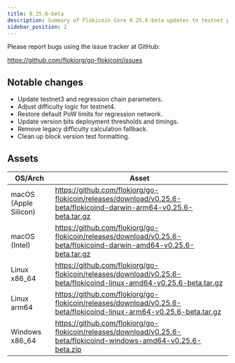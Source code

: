 ```yaml
---
title: 0.25.6-beta
description: Summary of Flokicoin Core 0.25.6-beta updates to testnet parameters with downloadable binaries.
sidebar_position: 2
---
```


Please report bugs using the issue tracker at GitHub:

https://github.com/flokiorg/go-flokicoin/issues

## Notable changes

- Update testnet3 and regression chain parameters.
- Adjust difficulty logic for testnet4.
- Restore default PoW limits for regression network.
- Update version bits deployment thresholds and timings.
- Remove legacy difficulty calculation fallback.
- Clean up block version test formatting.

## Assets

| OS/Arch | Asset |
| --- | --- |
| macOS (Apple Silicon) | https://github.com/flokiorg/go-flokicoin/releases/download/v0.25.6-beta/flokicoind-darwin-arm64-v0.25.6-beta.tar.gz |
| macOS (Intel) | https://github.com/flokiorg/go-flokicoin/releases/download/v0.25.6-beta/flokicoind-darwin-amd64-v0.25.6-beta.tar.gz |
| Linux x86_64 | https://github.com/flokiorg/go-flokicoin/releases/download/v0.25.6-beta/flokicoind-linux-amd64-v0.25.6-beta.tar.gz |
| Linux arm64 | https://github.com/flokiorg/go-flokicoin/releases/download/v0.25.6-beta/flokicoind-linux-arm64-v0.25.6-beta.tar.gz |
| Windows x86_64 | https://github.com/flokiorg/go-flokicoin/releases/download/v0.25.6-beta/flokicoind-windows-amd64-v0.25.6-beta.zip |
